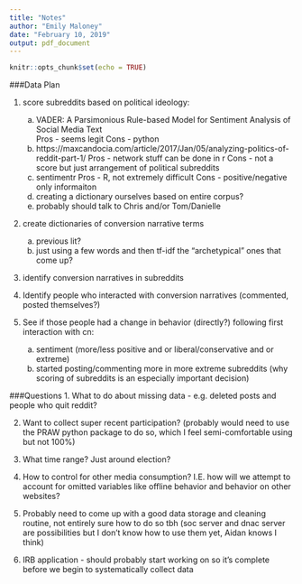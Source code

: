 ```yaml
---
title: "Notes"
author: "Emily Maloney"
date: "February 10, 2019"
output: pdf_document
---
```


```r
knitr::opts_chunk$set(echo = TRUE)
```

###Data Plan

1. score subreddits based on political ideology:  
    a) VADER: A Parsimonious Rule-based Model for Sentiment Analysis of Social Media Text  
        Pros - seems legit
        Cons - python
    b) https://maxcandocia.com/article/2017/Jan/05/analyzing-politics-of-reddit-part-1/
       Pros - network stuff can be done in r
       Cons - not a score but just arrangement of political subreddits
    c) sentimentr
       Pros - R, not extremely difficult
       Cons - positive/negative only informaiton
    d) creating a dictionary ourselves based on entire corpus?
    e) probably should talk to Chris and/or Tom/Danielle
    
2. create dictionaries of conversion narrative terms
    a) previous lit?
    b) just using a few words and then tf-idf the "archetypical" ones that come up?

3. identify conversion narratives in subreddits

4. Identify people who interacted with conversion narratives (commented, posted themselves?)

5. See if those people had a change in behavior (directly?) following first interaction with cn:
    a) sentiment (more/less positive and or liberal/conservative and or extreme)
    b) started posting/commenting more in more extreme subreddits (why scoring of subreddits is an especially important decision)

###Questions
1. What to do about missing data - e.g. deleted posts and people who quit reddit?

2. Want to collect super recent participation? (probably would need to use the PRAW python package to do so, which I feel semi-comfortable using but not 100%)

3. What time range? Just around election? 

4. How to control for other media consumption? I.E. how will we attempt to account for omitted variables like offline behavior and behavior on other websites? 

5. Probably need to come up with a good data storage and cleaning routine, not entirely sure how to do so tbh (soc server and dnac server are possibilities but I don't know how to use them yet, Aidan knows I think)

6. IRB application - should probably start working on so it's complete before we begin to systematically collect data